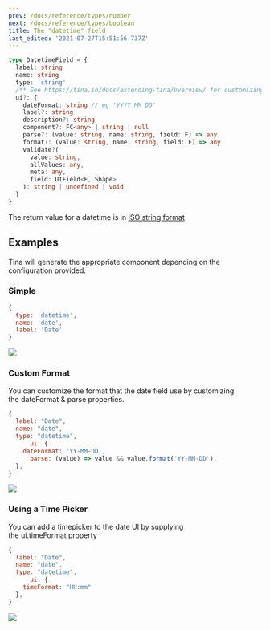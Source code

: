 ```yaml
---
prev: /docs/reference/types/number
next: /docs/reference/types/boolean
title: The "datetime" field
last_edited: '2021-07-27T15:51:56.737Z'
---
```


```ts
type DatetimeField = {
  label: string
  name: string
  type: 'string'
  /** See https://tina.io/docs/extending-tina/overview/ for customizing the UI **/
  ui?: {
    dateFormat: string // eg 'YYYY MM DD'
    label?: string
    description?: string
    component?: FC<any> | string | null
    parse?: (value: string, name: string, field: F) => any
    format?: (value: string, name: string, field: F) => any
    validate?(
      value: string,
      allValues: any,
      meta: any,
      field: UIField<F, Shape>
    ): string | undefined | void
  }
}
```

The return value for a datetime is in [ISO string format](https://developer.mozilla.org/en-US/docs/Web/JavaScript/Reference/Global_Objects/Date/toISOString)

## Examples

Tina will generate the appropriate component depending on the
configuration provided.

### Simple

```javascript
{
  type: 'datetime',
  name: 'date',
  label: 'Date'
}
```

![](https://res.cloudinary.com/forestry-demo/image/upload/v1722241081/Screenshot_2024-07-29_at_6.17.56_PM_hph9cd.png)

### Custom Format

You can customize the format that the date field use by customizing the dateFormat & parse properties.

```javascript
{
  label: "Date",
  name: "date",
  type: "datetime",
      ui: {
    dateFormat: 'YY-MM-DD',
      parse: (value) => value && value.format('YY-MM-DD'),
  },
}
```

![](https://res.cloudinary.com/forestry-demo/image/upload/v1722241143/Screenshot_2024-07-29_at_6.18.56_PM_ahjipv.png)

### Using a Time Picker

You can add a timepicker to the date UI by supplying the ui.timeFormat property

```javascript
{
  label: "Date",
  name: "date",
  type: "datetime",
      ui: {
    timeFormat: "HH:mm"
  },
}
```

![](https://res.cloudinary.com/forestry-demo/image/upload/v1722241213/Screenshot_2024-07-29_at_6.20.05_PM_ep6ag1.png)
